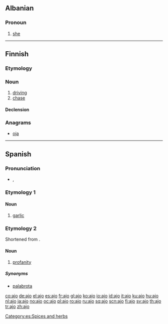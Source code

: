 {{also|-aĵo|aĵo|ajö}}
==Albanian==

===Pronoun===
{{sq-personal pronoun|g=f|atë|asaj}}

# [[she]]

----

==Finnish==

===Etymology===
{{suffix|ajaa|o|lang=fi}}

===Noun===
{{infl|fi|noun}}

# [[driving]]
# [[chase]]

====Declension====
{{fi-decl-valo|aj|||o}}

===Anagrams===
* [[oja#Finnish|oja]]

----

==Spanish==

===Pronunciation===
* {{IPA|/ˈaxo/|lang=es}}, {{SAMPA|/'axo/}}

===Etymology 1===
{{etyl|la|es}} {{term|alium|lang=la}}

====Noun====
{{es-noun-m}}

# [[garlic]]

===Etymology 2===
Shortened from {{term|carajo|car'''ajo'''|lang=es}}.

====Noun====
{{es-noun-m}}

# [[profanity]]

=====Synonyms=====
* [[palabrota]]

[[Category:es:Spices and herbs]]

[[co:ajo]]
[[de:ajo]]
[[el:ajo]]
[[es:ajo]]
[[fr:ajo]]
[[gl:ajo]]
[[ko:ajo]]
[[io:ajo]]
[[id:ajo]]
[[it:ajo]]
[[ku:ajo]]
[[hu:ajo]]
[[nl:ajo]]
[[ja:ajo]]
[[no:ajo]]
[[oc:ajo]]
[[pl:ajo]]
[[ro:ajo]]
[[ru:ajo]]
[[sq:ajo]]
[[scn:ajo]]
[[fi:ajo]]
[[sv:ajo]]
[[th:ajo]]
[[tr:ajo]]
[[zh:ajo]]